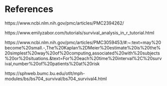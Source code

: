 # References

https://www.ncbi.nlm.nih.gov/pmc/articles/PMC2394262/

https://www.emilyzabor.com/tutorials/survival_analysis_in_r_tutorial.html

https://www.ncbi.nlm.nih.gov/pmc/articles/PMC3059453/#:~:text=may%20become%20small.-,The%20Kaplan%2DMeier%20estimate%20is%20the%20simplest%20way%20of%20computing,associated%20with%20subjects%20or%20situations.&text=For%20each%20time%20interval%2C%20survival,number%20of%20patients%20at%20risk

https://sphweb.bumc.bu.edu/otlt/mph-modules/bs/bs704_survival/bs704_survival4.html




